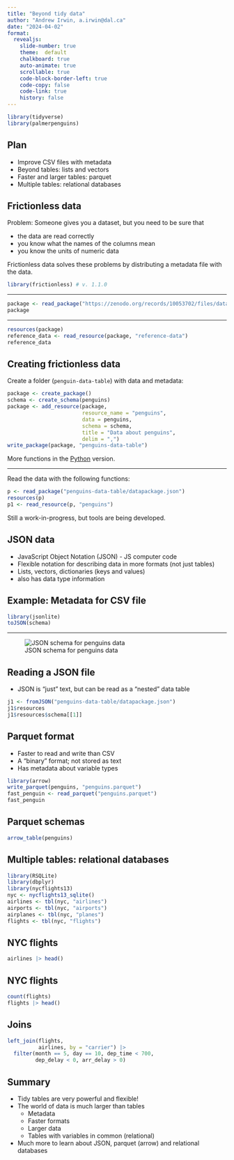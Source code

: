 ```yaml
---
title: "Beyond tidy data"
author: "Andrew Irwin, a.irwin@dal.ca"
date: "2024-04-02"
format:
  revealjs:
    slide-number: true
    theme:  default
    chalkboard: true
    auto-animate: true
    scrollable: true
    code-block-border-left: true
    code-copy: false
    code-link: true
    history: false
---
```


```r
library(tidyverse)
library(palmerpenguins)
```

## Plan

* Improve CSV files with metadata
* Beyond tables: lists and vectors
* Faster and larger tables: parquet
* Multiple tables: relational databases

## Frictionless data

Problem: Someone gives you a dataset, but you need to be sure that 

* the data are read correctly
* you know what the names of the columns mean
* you know the units of numeric data

Frictionless data solves these problems by distributing a metadata file
with the data.

```r
library(frictionless) # v. 1.1.0
```

---

```r
package <- read_package("https://zenodo.org/records/10053702/files/datapackage.json")
package
```


---

```r
resources(package)
reference_data <- read_resource(package, "reference-data")
reference_data 
```

## Creating frictionless data

Create a folder (`penguin-data-table`) with data and metadata: 

```r
package <- create_package()
schema <- create_schema(penguins)
package <- add_resource(package, 
                        resource_name = "penguins", 
                        data = penguins, 
                        schema = schema, 
                        title = "Data about penguins",
                        delim = ",")
write_package(package, "penguins-data-table")
```

More functions in the [Python](https://github.com/frictionlessdata/frictionless-py) version.

---

Read the data with the following functions:

```r
p <- read_package("penguins-data-table/datapackage.json")
resources(p)
p1 <- read_resource(p, "penguins")
```

Still a work-in-progress, but tools are being developed.


## JSON data

* JavaScript Object Notation (JSON) - JS computer code
* Flexible notation for describing data in more formats (not just tables)
* Lists, vectors, dictionaries (keys and values)
* also has data type information

## Example: Metadata for CSV file

```r
library(jsonlite)
toJSON(schema)
```

---

![JSON schema for penguins data](static/L33/JSON-example.png)

## Reading a JSON file

* JSON is "just" text, but can be read as a "nested" data table

```r
j1 <- fromJSON("penguins-data-table/datapackage.json")
j1$resources
j1$resources$schema[[1]]
```

## Parquet format

* Faster to read and write than CSV
* A "binary" format; not stored as text
* Has metadata about variable types

```r
library(arrow)
write_parquet(penguins, "penguins.parquet")
fast_penguin <- read_parquet("penguins.parquet")
fast_penguin
```

## Parquet schemas

```r
arrow_table(penguins)
```

## Multiple tables: relational databases

```r
library(RSQLite)
library(dbplyr)
library(nycflights13)
nyc <- nycflights13_sqlite()
airlines <- tbl(nyc, "airlines")
airports <- tbl(nyc, "airports")
airplanes <- tbl(nyc, "planes")
flights <- tbl(nyc, "flights")
```

## NYC flights

```r
airlines |> head()
```

## NYC flights

```r
count(flights)
flights |> head()
```

## Joins

```r
left_join(flights, 
          airlines, by = "carrier") |>
  filter(month == 5, day == 10, dep_time < 700,
         dep_delay < 0, arr_delay > 0)
```

## Summary

* Tidy tables are very powerful and flexible!
* The world of data is much larger than tables
  * Metadata
  * Faster formats
  * Larger data
  * Tables with variables in common (relational)
* Much more to learn about JSON, parquet (arrow) and relational databases
